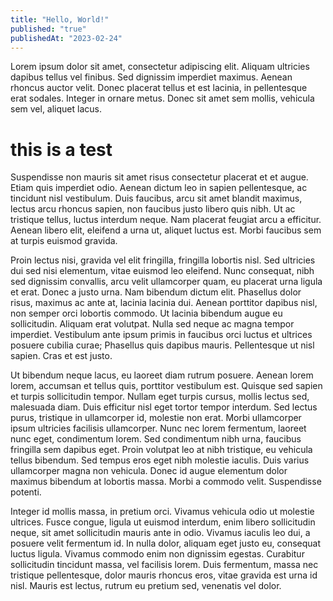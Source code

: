 ```yaml
---
title: "Hello, World!"
published: "true"
publishedAt: "2023-02-24"
---
```


Lorem ipsum dolor sit amet, consectetur adipiscing elit. Aliquam ultricies dapibus tellus vel finibus. Sed dignissim imperdiet maximus. Aenean rhoncus auctor velit. Donec placerat tellus et est lacinia, in pellentesque erat sodales. Integer in ornare metus. Donec sit amet sem mollis, vehicula sem vel, aliquet lacus. 

# this is a test

Suspendisse non mauris sit amet risus consectetur placerat et et augue. Etiam quis imperdiet odio. Aenean dictum leo in sapien pellentesque, ac tincidunt nisl vestibulum. Duis faucibus, arcu sit amet blandit maximus, lectus arcu rhoncus sapien, non faucibus justo libero quis nibh. Ut ac tristique tellus, luctus interdum neque. Nam placerat feugiat arcu a efficitur. Aenean libero elit, eleifend a urna ut, aliquet luctus est. Morbi faucibus sem at turpis euismod gravida.

Proin lectus nisi, gravida vel elit fringilla, fringilla lobortis nisl. Sed ultricies dui sed nisi elementum, vitae euismod leo eleifend. Nunc consequat, nibh sed dignissim convallis, arcu velit ullamcorper quam, eu placerat urna ligula et erat. Donec a justo urna. Nam bibendum dictum elit. Phasellus dolor risus, maximus ac ante at, lacinia lacinia dui. Aenean porttitor dapibus nisl, non semper orci lobortis commodo. Ut lacinia bibendum augue eu sollicitudin. Aliquam erat volutpat. Nulla sed neque ac magna tempor imperdiet. Vestibulum ante ipsum primis in faucibus orci luctus et ultrices posuere cubilia curae; Phasellus quis dapibus mauris. Pellentesque ut nisl sapien. Cras et est justo.

Ut bibendum neque lacus, eu laoreet diam rutrum posuere. Aenean lorem lorem, accumsan et tellus quis, porttitor vestibulum est. Quisque sed sapien et turpis sollicitudin tempor. Nullam eget turpis cursus, mollis lectus sed, malesuada diam. Duis efficitur nisl eget tortor tempor interdum. Sed lectus purus, tristique in ullamcorper id, molestie non erat. Morbi ullamcorper ipsum ultricies facilisis ullamcorper. Nunc nec lorem fermentum, laoreet nunc eget, condimentum lorem. Sed condimentum nibh urna, faucibus fringilla sem dapibus eget. Proin volutpat leo at nibh tristique, eu vehicula tellus bibendum. Sed tempus eros eget nibh molestie iaculis. Duis varius ullamcorper magna non vehicula. Donec id augue elementum dolor maximus bibendum at lobortis massa. Morbi a commodo velit. Suspendisse potenti.

Integer id mollis massa, in pretium orci. Vivamus vehicula odio ut molestie ultrices. Fusce congue, ligula ut euismod interdum, enim libero sollicitudin neque, sit amet sollicitudin mauris ante in odio. Vivamus iaculis leo dui, a posuere velit fermentum id. In nulla dolor, aliquam eget justo eu, consequat luctus ligula. Vivamus commodo enim non dignissim egestas. Curabitur sollicitudin tincidunt massa, vel facilisis lorem. Duis fermentum, massa nec tristique pellentesque, dolor mauris rhoncus eros, vitae gravida est urna id nisl. Mauris est lectus, rutrum eu pretium sed, venenatis vel dolor.


